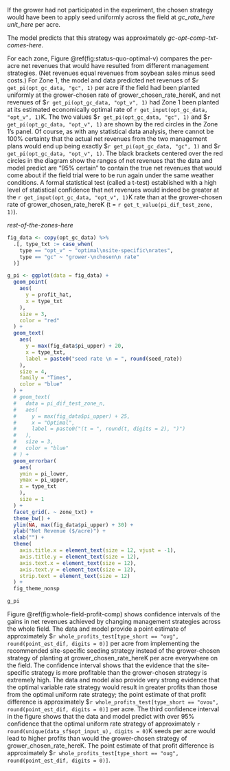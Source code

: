 
If the grower had not participated in the experiment, the chosen strategy would have been to apply seed uniformly across the field at _gc_rate_here_ _unit_here_ per acre.

The model predicts that this strategy was approximately _gc-opt-comp-txt-comes-here_.

For each zone, Figure \@ref(fig:status-quo-optimal-v) compares the per-acre net revenues that would have resulted from different management strategies. (Net revenues equal revenues from soybean sales minus seed costs.) For Zone 1, the model and data predicted net revenues of \$`r get_pi(opt_gc_data, "gc", 1)` per acre if the field had been planted uniformly at the grower-chosen rate of grower_chosen_rate_hereK, and net revenues of \$`r get_pi(opt_gc_data, "opt_v", 1)` had Zone 1 been planted at its estimated economically optimal rate of `r get_input(opt_gc_data, "opt_v", 1)`K. The two values \$`r get_pi(opt_gc_data, "gc", 1)` and \$`r get_pi(opt_gc_data, "opt_v", 1)` are shown by the red circles in the Zone 1's panel. Of course, as with any statistical data analysis, there cannot be 100% certainty that the actual net revenues from the two management plans would end up being exactly \$`r get_pi(opt_gc_data, "gc", 1)` and \$`r get_pi(opt_gc_data, "opt_v", 1)`. The black brackets centered over the red circles in the diagram show the ranges of net revenues that the data and model predict are “95% certain” to contain the true net revenues that would come about if the field trial were to be run again under the same weather conditions. A formal statistical test (called a t-test) established with a high level of statistical confidence that net revenues would indeed be greater at the `r get_input(opt_gc_data, "opt_v", 1)`K rate than at the grower-chosen rate of grower_chosen_rate_hereK (t = `r get_t_value(pi_dif_test_zone, 1)`).

_rest-of-the-zones-here_

```r

fig_data <- copy(opt_gc_data) %>% 
  .[, type_txt := case_when(
    type == "opt_v" ~ "optimal\nsite-specific\nrates",
    type == "gc" ~ "grower-\nchosen\n rate"
  )]

g_pi <- ggplot(data = fig_data) +
  geom_point(
    aes(
      y = profit_hat, 
      x = type_txt
    ), 
    size = 3, 
    color = "red"
  ) +
  geom_text(
    aes(
      y = max(fig_data$pi_upper) + 20, 
      x = type_txt,
      label = paste0("seed rate \n = ", round(seed_rate)) 
    ), 
    size = 4, 
    family = "Times",
    color = "blue"
  ) +
  # geom_text(
  #   data = pi_dif_test_zone_n,
  #   aes(
  #     y = max(fig_data$pi_upper) + 25, 
  #     x = "Optimal",
  #     label = paste0("(t = ", round(t, digits = 2), ")") 
  #   ), 
  #   size = 3, 
  #   color = "blue"
  # ) +
  geom_errorbar(
    aes(
    ymin = pi_lower, 
    ymax = pi_upper, 
    x = type_txt
    ),
    size = 1
  ) +
  facet_grid(. ~ zone_txt) +
  theme_bw() +
  ylim(NA, max(fig_data$pi_upper) + 30) +
  ylab("Net Revenue ($/acre)") +
  xlab("") +
  theme(
    axis.title.x = element_text(size = 12, vjust = -1),
    axis.title.y = element_text(size = 12),
    axis.text.x = element_text(size = 12),
    axis.text.y = element_text(size = 12),
    strip.text = element_text(size = 12)
  ) +
  fig_theme_nonsp

g_pi

```

Figure \@ref(fig:whole-field-profit-comp) shows confidence intervals of the gains in net revenues achieved by changing management strategies across the whole field.  The data and model provide a point estimate of approximately \$`r whole_profits_test[type_short == "ovg", round(point_est_dif, digits = 0)]` per acre from implementing the recommended site-specific seeding strategy instead of the grower-chosen strategy of planting at grower_chosen_rate_hereK per acre everywhere on the field.  The confidence interval shows that the evidence that the site-specific strategy is more profitable than the grower-chosen strategy is extremely high.  The data and model also provide very strong evidence that the optimal variable rate strategy would result in greater profits than those from the optimal uniform rate strategy;  the point estimate of that profit difference is approximately \$`r whole_profits_test[type_short == "ovou", round(point_est_dif, digits = 0)]` per acre.  The third confidence interval in the figure shows that the data and model predict with over 95% confidence that the optimal uniform rate strategy of approximately `r round(unique(data_sf$opt_input_u), digits = 0)`K seeds per acre would lead to higher profits than would the grower-chosen strategy of grower_chosen_rate_hereK.  The point estimate of that profit difference is approximately \$`r whole_profits_test[type_short == "oug", round(point_est_dif, digits = 0)]`. 
